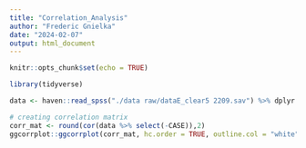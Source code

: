 ```yaml
---
title: "Correlation_Analysis"
author: "Frederic Gnielka"
date: "2024-02-07"
output: html_document
---
```


```r
knitr::opts_chunk$set(echo = TRUE)
```

```r
library(tidyverse)
```


```r

data <- haven::read_spss("./data raw/dataE_clear5 2209.sav") %>% dplyr::select(CASE, sexdrive2, CSBD, PPCS_6, meffort, socialanx, lon, mvalue, attr, starts_with("Y") & ends_with("r"))

```

```r
# creating correlation matrix
corr_mat <- round(cor(data %>% select(-CASE)),2)
ggcorrplot::ggcorrplot(corr_mat, hc.order = TRUE, outline.col = "white")
```


